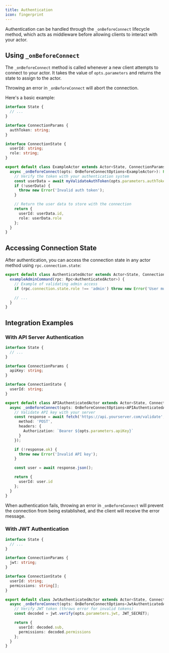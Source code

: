 ```yaml
---
title: Authentication
icon: fingerprint
---
```


Authentication can be handled through the `_onBeforeConnect` lifecycle method, which acts as middleware before allowing clients to interact with your actor.

## Using `_onBeforeConnect`

The `_onBeforeConnect` method is called whenever a new client attempts to connect to your actor. It takes the value of `opts.parameters` and returns the state to assign to the actor.

Throwing an error in `_onBeforeConnect` will abort the connection.

Here's a basic example:

```typescript
interface State {
  // ...
}

interface ConnectionParams {
  authToken: string;
}

interface ConnectionState {
  userId: string;
  role: string;
}

export default class ExampleActor extends Actor<State, ConnectionParams, ConnectionState> {
  async _onBeforeConnect(opts: OnBeforeConnectOptions<ExampleActor>): Promise<ConnectionState> {
    // Verify the token with your authentication system
    const userData = await myValidateAuthToken(opts.parameters.authToken);
    if (!userData) {
      throw new Error('Invalid auth token');
    }

    // Return the user data to store with the connection
    return {
      userId: userData.id,
      role: userData.role
    };
  }
}
```

## Accessing Connection State

After authentication, you can access the connection state in any actor method using `rpc.connection.state`:

```typescript
export default class AuthenticatedActor extends Actor<State, ConnectionParams, ConnectionState> {
  exampleAdminCommand(rpc: Rpc<AuthenticatedActor>) {
    // Example of validating admin access
    if (rpc.connection.state.role !== 'admin') throw new Error('User must be an admin');

    // ...
  }
}
```

## Integration Examples

### With API Server Authentication

```typescript
interface State {
  // ...
}

interface ConnectionParams {
  apiKey: string;
}

interface ConnectionState {
  userId: string;
}

export default class APIAuthenticatedActor extends Actor<State, ConnectionParams, ConnectionState> {
  async _onBeforeConnect(opts: OnBeforeConnectOptions<APIAuthenticatedActor>): Promise<ConnectionState> {
    // Validate API key with your server
    const response = await fetch('https://api.yourserver.com/validate', {
      method: 'POST',
      headers: {
        Authorization: `Bearer ${opts.parameters.apiKey}`
      }
    });

    if (!response.ok) {
      throw new Error('Invalid API key');
    }

    const user = await response.json();

    return {
      userId: user.id
    };
  }
}
```

When authentication fails, throwing an error in `_onBeforeConnect` will prevent the connection from being established, and the client will receive the error message.

### With JWT Authentication

```typescript
interface State {
  // ...
}

interface ConnectionParams {
  jwt: string;
}

interface ConnectionState {
  userId: string;
  permissions: string[];
}

export default class JwtAuthenticatedActor extends Actor<State, ConnectionParams, ConnectionState> {
  async _onBeforeConnect(opts: OnBeforeConnectOptions<JwtAuthenticatedActor>): Promise<ConnectionState> {
    // Verify JWT token (throws error for invalid tokens)
    const decoded = jwt.verify(opts.parameters.jwt, JWT_SECRET);

    return {
      userId: decoded.sub,
      permissions: decoded.permissions
    };
  }
}
```
